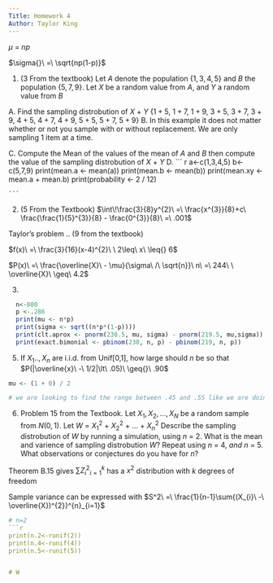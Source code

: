 ```yaml
---
Title: Homework 4
Author: Taylor King
---
```


$\mu{}\ =\ np$


$\sigma{}\ =\ \sqrt{np(1-p)}$

1. (3 From the textbook) Let $A$ denote the population $\left\{ {1,3,4,5}\right\}$ and $B$ the population $\left\{ {5,7,9} \right\}$. Let $X$ be a random value from $A$, and $Y$ a random value from $B$     

  A. Find the sampling distrobution of $X\ +\ Y$
  $\left\{ { 1 + 5,\ 1 + 7,\ 1 + 9,\ 3 + 5,\ 3 + 7,\ 3 + 9,\ 4 + 5,\ 4 + 7,\ 4 + 9,\ 5 + 5,\ 5 + 7,\ 5 + 9} \right\}$
  B. In this example it does not matter whether or not you sample with or without replacement. We are only sampling 1 item at a time.
  
  C. Compute the Mean of the values of the mean of $A$ and $B$ then compute the value of the sampling distrobution of $X\ +\ Y$
  D. 
  ``` r
      a<-c(1,3,4,5) 
      b<-c(5,7,9)
      print(mean.a <- mean(a))
      print(mean.b <- mean(b))
      print(mean.xy <- mean.a + mean.b)
      print(probability <- 2 / 12)

    ```

2. (5 From the Textbook)
    $\int\!\frac{3}{8}y^{2}\ =\ \frac{x^{3}}{8}+c\ \frac{\frac{1}{5}^{3}}{8} - \frac{0^{3}}{8}\ =\ .001$

Taylor's problem .. (9 from the textbook)

$f(x)\ =\ \frac{3}{16}(x-4)^{2}\ \ 2\leq\ x\ \leq{} 6$

$P(x)\ =\ \frac{\overline{X}\ - \mu}{\sigma\ /\ \sqrt{n}}\ n\ =\ 244\ \ \overline{X}\ \geq\ 4.2$

  
3.
```r
  n<-800
  p <-.286
  print(mu <- n*p)
  print(sigma <- sqrt((n*p*(1-p))))
  print(clt.aprox <- pnorm(230.5, mu, sigma) - pnorm(219.5, mu,sigma))
  print(exact.bimonial <- pbinom(230, n, p) - pbinom(219, n, p))
```
5. 
If $X_{1} .., X_{n}$ are i.i.d. from Unif[0,1], how large should $n$ be so that $P(|\overline{x}\ -\ 1/2|\lt\ .05)\ \geq{}\ .90$
``` r
mu <- (1 + 0) / 2 

# we are looking to find the range between .45 and .55 like we are doing in the bootstrapping section
```

6. 
Problem 15 from the Textbook. 
Let $X_{1},X_{2},...,X_{N}$ be a random sample from $N(0,1)$. Let $W\ =\ X^{2}_{1}\ +\ X^{2}_{2}\ +\ ...\ +\ X^{2}_{n}$ Describe the sampling distrobution of $W$ by running a simulation, using $n\ =\ 2$. What is the mean and varience of sampling distrobution $W$? Repeat using $n\ =\ 4,\ and\ n\ =\ 5$. What observations or conjectures do you have for $n$?

Theorem B.15 gives $\sum{Z_{i}^{2}}^{k}_{i=1}$ has a $x^2$ distribution with $k$ degrees of freedom

Sample variance can be expressed with
$S^2\ =\ \frac{1}{n-1}\sum{(X_{i}\ -\ \overline{X})^{2}}^{n}_{i=1}$
```r
# n=2
```r
print(n.2<-runif(2))
print(n.4<-runif(4))
print(n.5<-runif(5))


# W 

```

